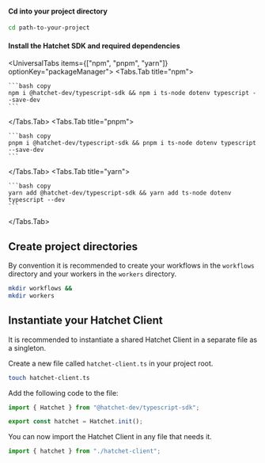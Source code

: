 
#### Cd into your project directory

```bash copy
cd path-to-your-project
```

#### Install the Hatchet SDK and required dependencies

<UniversalTabs items={["npm", "pnpm", "yarn"]} optionKey="packageManager">
  <Tabs.Tab title="npm">

    ```bash copy
    npm i @hatchet-dev/typescript-sdk && npm i ts-node dotenv typescript --save-dev
    ```

  </Tabs.Tab>
  <Tabs.Tab title="pnpm">

    ```bash copy
    pnpm i @hatchet-dev/typescript-sdk && pnpm i ts-node dotenv typescript --save-dev
    ```

  </Tabs.Tab>
  <Tabs.Tab title="yarn">

    ```bash copy
    yarn add @hatchet-dev/typescript-sdk && yarn add ts-node dotenv typescript --dev
    ```

  </Tabs.Tab>
</UniversalTabs>

## Create project directories

By convention it is recommended to create your workflows in the `workflows` directory and your workers in the `workers` directory.

```bash copy
mkdir workflows &&
mkdir workers
```

## Instantiate your Hatchet Client

It is recommended to instantiate a shared Hatchet Client in a separate file as a singleton.

Create a new file called `hatchet-client.ts` in your project root.

```bash copy
touch hatchet-client.ts
```

Add the following code to the file:

```typescript copy
import { Hatchet } from "@hatchet-dev/typescript-sdk";

export const hatchet = Hatchet.init();
```

You can now import the Hatchet Client in any file that needs it.

```typescript copy
import { hatchet } from "./hatchet-client";
```
